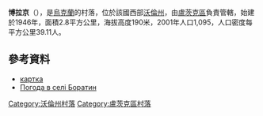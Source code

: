 {{coord|50|42|12|N|25|22|9|E|scale:30000|display=title}}

'''博拉京'''（{{lang-uk|Боратин}}），是[[烏克蘭|烏克蘭]]的村落，位於該國西部[[沃倫州|沃倫州]]，由[[盧茨克區|盧茨克區]]負責管轄，始建於1946年，面積2.8平方公里，海拔高度190米，2001年人口1,095，人口密度每平方公里39.11人。

==參考資料==
* [http://w1.c1.rada.gov.ua/pls/z7502/A005?rf7571=4056 картка]{{dead link|date=2017年11月 |bot=InternetArchiveBot |fix-attempted=yes }}
* [http://weather.in.ua/ua/volynskaja/1777 Погода в селі Боратин] {{Wayback|url=http://weather.in.ua/ua/volynskaja/1777 |date=20111219101517 }}

[[Category:沃倫州村落|Category:沃倫州村落]]
[[Category:盧茨克區村落|Category:盧茨克區村落]]


{{Volyn-geo-stub}}
